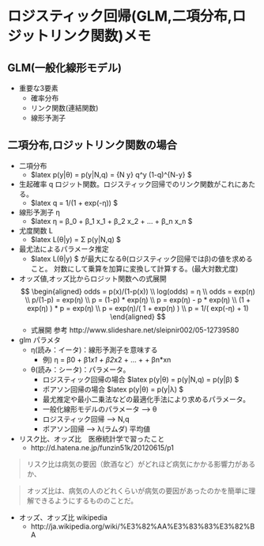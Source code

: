 ロジスティック回帰(GLM,二項分布,ロジットリンク関数)メモ
========================================================

## GLM(一般化線形モデル)
- 重要な3要素
  - 確率分布
  - リンク関数(連結関数)
  - 線形予測子

## 二項分布,ロジットリンク関数の場合

- 二項分布
    - $latex p(y|θ) = p(y|N,q) = {N \choose y} q^y (1-q)^{N-y} $
- 生起確率 q ロジット関数。ロジスティック回帰でのリンク関数がこれにあたる。
    - $latex q = 1/(1 + exp(-η)) $
- 線形予測子 η
    - $latex η = β_0 + β_1 x_1 + β_2 x_2 + ... + β_n x_n $
- 尤度関数 L
    - $latex L(θ|y) = Σ p(y|N,q) $
- 最尤法によるパラメータ推定
    - $latex L(θ|y) $ が最大になるθ(ロジスティック回帰ではβ)の値を求めること。
対数にして乗算を加算に変換して計算する。(最大対数尤度)

- オッズ値,オッズ比からロジット関数への式展開
$$ 
\begin{aligned}
  odds = p(x)/(1-p(x)) \\
  log(odds) = η  \\
  odds = exp(η) \\
  p/(1-p) = exp(η) \\
  p = (1-p) * exp(η) \\
  p = exp(η) - p * exp(η) \\
  (1 + exp(η) ) * p = exp(η) \\
  p = exp(η)/( 1 + exp(η) ) \\
  p = 1/( exp(-η) + 1) 
\end{aligned}
$$
    - 式展開 参考 http://www.slideshare.net/sleipnir002/05-12739580

- glm パラメタ
   - η(読み：イータ)：線形予測子を意味する
       - 例) η = β0 + β1*x1 + β2*x2 + ... + + βn*xn
   - θ(読み：シータ)：パラメータ。
       - ロジスティック回帰の場合 $latex p(y|θ) = p(y|N,q) = p(y|β) $
       - ポアソン回帰の場合 $latex p(y|θ) = p(y|λ) $
       - 最尤推定や最小二乗法などの最適化手法により求めるパラメータ。
       - 一般化線形モデルのパラメータ --> θ
       - ロジスティック回帰 --> N,q
       - ポアソン回帰 --> λ(ラムダ) 平均値

- リスク比、オッズ比　医療統計学で習ったこと
    - http://d.hatena.ne.jp/funzin51k/20120615/p1

> リスク比は病気の要因（飲酒など）がどれほど病気にかかる影響力があるか、

> オッズ比は、病気の人のどれくらいが病気の要因があったのかを簡単に理解できるようにするもののことだ。

- オッズ、オッズ比 wikipedia
    - http://ja.wikipedia.org/wiki/%E3%82%AA%E3%83%83%E3%82%BA

